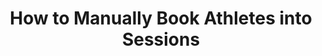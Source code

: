 ---
title: "How to Manually Book Athletes into Sessions"
description: "Step-by-step guide to using the Booking Builder for direct athlete scheduling, including credit handling and booking outside normal availability"
sidebarTitle: "Manual Booking"
icon: "user-plus"
---